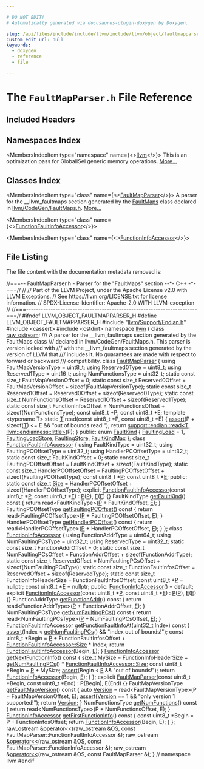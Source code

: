 ```yaml
---

# DO NOT EDIT!
# Automatically generated via docusaurus-plugin-doxygen by Doxygen.

slug: /api/files/include/include/llvm/include/llvm/object/faultmapparser-h
custom_edit_url: null
keywords:
  - doxygen
  - reference
  - file

---
```





# The `FaultMapParser.h` File Reference

<DoxygenPage pluginConfig={pluginConfig}>



## Included Headers

<IncludesList>
<IncludesListItem
  filePath="llvm/Support/Endian.h"
  permalink="/docs/api/files/include/include/llvm/include/llvm/support/endian-h"
  isLocal="true" />
<IncludesListItem
  filePath="cassert"
  permalink=""
  isLocal="false" />
<IncludesListItem
  filePath="cstdint"
  permalink=""
  isLocal="false" />
</IncludesList>

## Namespaces Index

<MembersIndex>

<MembersIndexItem
  type="namespace"
  name={<><a href="/docs/api/namespaces/llvm">llvm</a></>}>
This is an optimization pass for GlobalISel generic memory operations. <a href="/docs/api/namespaces/llvm/#details">More...</a>
</MembersIndexItem>

</MembersIndex>

## Classes Index

<MembersIndex>

<MembersIndexItem
  type="class"
  name={<><a href="/docs/api/classes/llvm/faultmapparser">FaultMapParser</a></>}>
A parser for the &#95;&#95;llvm&#95;faultmaps section generated by the <a href="/docs/api/classes/llvm/faultmaps">FaultMaps</a> class declared in <a href="/docs/api/files/include/include/llvm/include/llvm/codegen/faultmaps-h">llvm/CodeGen/FaultMaps.h</a>. <a href="/docs/api/classes/llvm/faultmapparser/#details">More...</a>
</MembersIndexItem>

<MembersIndexItem
  type="class"
  name={<><a href="/docs/api/classes/llvm/faultmapparser/functionfaultinfoaccessor">FunctionFaultInfoAccessor</a></>}>
</MembersIndexItem>

<MembersIndexItem
  type="class"
  name={<><a href="/docs/api/classes/llvm/faultmapparser/functioninfoaccessor">FunctionInfoAccessor</a></>}>
</MembersIndexItem>

</MembersIndex>


## File Listing

The file content with the documentation metadata removed is:

<ProgramListing>

<Link id="l00001" /><CodeLine lineNumber="1"><Highlight kind="comment">//===-- FaultMapParser.h - Parser for the  &quot;FaultMaps&quot; section --&#42;- C++ -&#42;-===//</Highlight><Highlight kind="normal"></Highlight></CodeLine>
<Link id="l00002" /><CodeLine lineNumber="2"><Highlight kind="normal"></Highlight><Highlight kind="comment">//</Highlight><Highlight kind="normal"></Highlight></CodeLine>
<Link id="l00003" /><CodeLine lineNumber="3"><Highlight kind="normal"></Highlight><Highlight kind="comment">// Part of the LLVM Project, under the Apache License v2.0 with LLVM Exceptions.</Highlight><Highlight kind="normal"></Highlight></CodeLine>
<Link id="l00004" /><CodeLine lineNumber="4"><Highlight kind="normal"></Highlight><Highlight kind="comment">// See https://llvm.org/LICENSE.txt for license information.</Highlight><Highlight kind="normal"></Highlight></CodeLine>
<Link id="l00005" /><CodeLine lineNumber="5"><Highlight kind="normal"></Highlight><Highlight kind="comment">// SPDX-License-Identifier: Apache-2.0 WITH LLVM-exception</Highlight><Highlight kind="normal"></Highlight></CodeLine>
<Link id="l00006" /><CodeLine lineNumber="6"><Highlight kind="normal"></Highlight><Highlight kind="comment">//</Highlight><Highlight kind="normal"></Highlight></CodeLine>
<Link id="l00007" /><CodeLine lineNumber="7"><Highlight kind="normal"></Highlight><Highlight kind="comment">//===----------------------------------------------------------------------===//</Highlight><Highlight kind="normal"></Highlight></CodeLine>
<Link id="l00008" /><CodeLine lineNumber="8"><Highlight kind="normal"></Highlight></CodeLine>
<Link id="l00009" /><CodeLine lineNumber="9"><Highlight kind="normal"></Highlight><Highlight kind="preprocessor">#ifndef LLVM&#95;OBJECT&#95;FAULTMAPPARSER&#95;H</Highlight><Highlight kind="normal"></Highlight></CodeLine>
<Link id="l00010" /><CodeLine lineNumber="10"><Highlight kind="normal"></Highlight><Highlight kind="preprocessor">#define LLVM&#95;OBJECT&#95;FAULTMAPPARSER&#95;H</Highlight><Highlight kind="normal"></Highlight></CodeLine>
<Link id="l00011" /><CodeLine lineNumber="11"><Highlight kind="normal"></Highlight></CodeLine>
<Link id="l00012" /><CodeLine lineNumber="12"><Highlight kind="normal"></Highlight><Highlight kind="preprocessor">#include &quot;<a href="/docs/api/files/include/include/llvm/include/llvm/support/endian-h">llvm/Support/Endian.h</a>&quot;</Highlight><Highlight kind="normal"></Highlight></CodeLine>
<Link id="l00013" /><CodeLine lineNumber="13"><Highlight kind="normal"></Highlight><Highlight kind="preprocessor">#include &lt;cassert&gt;</Highlight><Highlight kind="normal"></Highlight></CodeLine>
<Link id="l00014" /><CodeLine lineNumber="14"><Highlight kind="normal"></Highlight><Highlight kind="preprocessor">#include &lt;cstdint&gt;</Highlight><Highlight kind="normal"></Highlight></CodeLine>
<Link id="l00015" /><CodeLine lineNumber="15"><Highlight kind="normal"></Highlight></CodeLine>
<Link id="l00016" /><CodeLine lineNumber="16"><Highlight kind="normal"></Highlight><Highlight kind="keyword">namespace </Highlight><Highlight kind="normal"><a href="/docs/api/namespaces/llvm">llvm</a> &#123;</Highlight></CodeLine>
<Link id="l00017" /><CodeLine lineNumber="17"><Highlight kind="normal"></Highlight></CodeLine>
<Link id="l00018" /><CodeLine lineNumber="18"><Highlight kind="normal"></Highlight><Highlight kind="keyword">class </Highlight><Highlight kind="normal"><a href="/docs/api/classes/llvm/raw-ostream">raw&#95;ostream</a>;</Highlight></CodeLine>
<Link id="l00019" /><CodeLine lineNumber="19"><Highlight kind="normal"></Highlight><Highlight kind="comment"></Highlight></CodeLine>
<Link id="l00020" /><CodeLine lineNumber="20"><Highlight kind="comment">/// A parser for the &#95;&#95;llvm&#95;faultmaps section generated by the FaultMaps class</Highlight></CodeLine>
<Link id="l00021" /><CodeLine lineNumber="21"><Highlight kind="comment">/// declared in llvm/CodeGen/FaultMaps.h.  This parser is version locked with</Highlight></CodeLine>
<Link id="l00022" /><CodeLine lineNumber="22"><Highlight kind="comment">/// with the &#95;&#95;llvm&#95;faultmaps section generated by the version of LLVM that</Highlight></CodeLine>
<Link id="l00023" /><CodeLine lineNumber="23"><Highlight kind="comment">/// includes it.  No guarantees are made with respect to forward or backward</Highlight></CodeLine>
<Link id="l00024" /><CodeLine lineNumber="24"><Highlight kind="comment">/// compatibility.</Highlight><Highlight kind="normal"></Highlight></CodeLine>
<Link id="l00025" /><CodeLine lineNumber="25" lineLink="/docs/api/classes/llvm/faultmapparser"><Highlight kind="normal"></Highlight><Highlight kind="keyword">class </Highlight><Highlight kind="normal"><a href="/docs/api/classes/llvm/faultmapparser/#ab5d655ef964ca6dfc0849416a1d57ec1">FaultMapParser</a> &#123;</Highlight></CodeLine>
<Link id="l00026" /><CodeLine lineNumber="26"><Highlight kind="normal">  </Highlight><Highlight kind="keyword">using </Highlight><Highlight kind="normal">FaultMapVersionType = uint8&#95;t;</Highlight></CodeLine>
<Link id="l00027" /><CodeLine lineNumber="27"><Highlight kind="normal">  </Highlight><Highlight kind="keyword">using </Highlight><Highlight kind="normal">Reserved0Type = uint8&#95;t;</Highlight></CodeLine>
<Link id="l00028" /><CodeLine lineNumber="28"><Highlight kind="normal">  </Highlight><Highlight kind="keyword">using </Highlight><Highlight kind="normal">Reserved1Type = uint16&#95;t;</Highlight></CodeLine>
<Link id="l00029" /><CodeLine lineNumber="29"><Highlight kind="normal">  </Highlight><Highlight kind="keyword">using </Highlight><Highlight kind="normal">NumFunctionsType = uint32&#95;t;</Highlight></CodeLine>
<Link id="l00030" /><CodeLine lineNumber="30"><Highlight kind="normal"></Highlight></CodeLine>
<Link id="l00031" /><CodeLine lineNumber="31"><Highlight kind="normal">  </Highlight><Highlight kind="keyword">static</Highlight><Highlight kind="normal"> </Highlight><Highlight kind="keyword">const</Highlight><Highlight kind="normal"> </Highlight><Highlight kind="keywordtype">size&#95;t</Highlight><Highlight kind="normal"> FaultMapVersionOffset = 0;</Highlight></CodeLine>
<Link id="l00032" /><CodeLine lineNumber="32"><Highlight kind="normal">  </Highlight><Highlight kind="keyword">static</Highlight><Highlight kind="normal"> </Highlight><Highlight kind="keyword">const</Highlight><Highlight kind="normal"> </Highlight><Highlight kind="keywordtype">size&#95;t</Highlight><Highlight kind="normal"> Reserved0Offset =</Highlight></CodeLine>
<Link id="l00033" /><CodeLine lineNumber="33"><Highlight kind="normal">      FaultMapVersionOffset + </Highlight><Highlight kind="keyword">sizeof</Highlight><Highlight kind="normal">(FaultMapVersionType);</Highlight></CodeLine>
<Link id="l00034" /><CodeLine lineNumber="34"><Highlight kind="normal">  </Highlight><Highlight kind="keyword">static</Highlight><Highlight kind="normal"> </Highlight><Highlight kind="keyword">const</Highlight><Highlight kind="normal"> </Highlight><Highlight kind="keywordtype">size&#95;t</Highlight><Highlight kind="normal"> Reserved1Offset = Reserved0Offset + </Highlight><Highlight kind="keyword">sizeof</Highlight><Highlight kind="normal">(Reserved0Type);</Highlight></CodeLine>
<Link id="l00035" /><CodeLine lineNumber="35"><Highlight kind="normal">  </Highlight><Highlight kind="keyword">static</Highlight><Highlight kind="normal"> </Highlight><Highlight kind="keyword">const</Highlight><Highlight kind="normal"> </Highlight><Highlight kind="keywordtype">size&#95;t</Highlight><Highlight kind="normal"> NumFunctionsOffset =</Highlight></CodeLine>
<Link id="l00036" /><CodeLine lineNumber="36"><Highlight kind="normal">      Reserved1Offset + </Highlight><Highlight kind="keyword">sizeof</Highlight><Highlight kind="normal">(Reserved1Type);</Highlight></CodeLine>
<Link id="l00037" /><CodeLine lineNumber="37"><Highlight kind="normal">  </Highlight><Highlight kind="keyword">static</Highlight><Highlight kind="normal"> </Highlight><Highlight kind="keyword">const</Highlight><Highlight kind="normal"> </Highlight><Highlight kind="keywordtype">size&#95;t</Highlight><Highlight kind="normal"> FunctionInfosOffset =</Highlight></CodeLine>
<Link id="l00038" /><CodeLine lineNumber="38"><Highlight kind="normal">      NumFunctionsOffset + </Highlight><Highlight kind="keyword">sizeof</Highlight><Highlight kind="normal">(NumFunctionsType);</Highlight></CodeLine>
<Link id="l00039" /><CodeLine lineNumber="39"><Highlight kind="normal"></Highlight></CodeLine>
<Link id="l00040" /><CodeLine lineNumber="40"><Highlight kind="normal">  </Highlight><Highlight kind="keyword">const</Highlight><Highlight kind="normal"> uint8&#95;t &#42;P;</Highlight></CodeLine>
<Link id="l00041" /><CodeLine lineNumber="41"><Highlight kind="normal">  </Highlight><Highlight kind="keyword">const</Highlight><Highlight kind="normal"> uint8&#95;t &#42;E;</Highlight></CodeLine>
<Link id="l00042" /><CodeLine lineNumber="42"><Highlight kind="normal"></Highlight></CodeLine>
<Link id="l00043" /><CodeLine lineNumber="43"><Highlight kind="normal">  </Highlight><Highlight kind="keyword">template</Highlight><Highlight kind="normal"> &lt;</Highlight><Highlight kind="keyword">typename</Highlight><Highlight kind="normal"> T&gt; </Highlight><Highlight kind="keyword">static</Highlight><Highlight kind="normal"> <a href="/docs/api/files/lib/lib/target/lib/target/mips/mips16isellowering-cpp/#a0acb682b8260ab1c60b918599864e2e5">T</a> read(</Highlight><Highlight kind="keyword">const</Highlight><Highlight kind="normal"> uint8&#95;t &#42;P, </Highlight><Highlight kind="keyword">const</Highlight><Highlight kind="normal"> uint8&#95;t &#42;E) &#123;</Highlight></CodeLine>
<Link id="l00044" /><CodeLine lineNumber="44"><Highlight kind="normal">    <a href="/docs/api/files/lib/lib/target/lib/target/amdgpu/silowercontrolflow-cpp/#a4868c5d81c5ccc98c47aeab6244346a0">assert</a>(P + </Highlight><Highlight kind="keyword">sizeof</Highlight><Highlight kind="normal">(<a href="/docs/api/files/lib/lib/target/lib/target/mips/mips16isellowering-cpp/#a0acb682b8260ab1c60b918599864e2e5">T</a>) &lt;= E &amp;&amp; </Highlight><Highlight kind="stringliteral">&quot;out of bounds read!&quot;</Highlight><Highlight kind="normal">);</Highlight></CodeLine>
<Link id="l00045" /><CodeLine lineNumber="45"><Highlight kind="normal">    </Highlight><Highlight kind="keywordflow">return</Highlight><Highlight kind="normal"> <a href="/docs/api/namespaces/llvm/support/endian/#acfdf941f45bc58470ed8423b98862486">support::endian::read&lt;T, llvm::endianness::little&gt;</a>(P);</Highlight></CodeLine>
<Link id="l00046" /><CodeLine lineNumber="46"><Highlight kind="normal">  &#125;</Highlight></CodeLine>
<Link id="l00047" /><CodeLine lineNumber="47"><Highlight kind="normal"></Highlight></CodeLine>
<Link id="l00048" /><CodeLine lineNumber="48"><Highlight kind="normal"></Highlight><Highlight kind="keyword">public</Highlight><Highlight kind="normal">:</Highlight></CodeLine>
<Link id="l00049" /><CodeLine lineNumber="49" lineLink="/docs/api/classes/llvm/faultmapparser/#acbfc8d6f0684a075d0c1f95b97008269"><Highlight kind="normal">  </Highlight><Highlight kind="keyword">enum</Highlight><Highlight kind="normal"> <a href="/docs/api/classes/llvm/faultmapparser/#acbfc8d6f0684a075d0c1f95b97008269">FaultKind</a> &#123;</Highlight></CodeLine>
<Link id="l00050" /><CodeLine lineNumber="50" lineLink="/docs/api/classes/llvm/faultmapparser/#acbfc8d6f0684a075d0c1f95b97008269a022ef937e9ef71b2bb427468780dcdfb"><Highlight kind="normal">    <a href="/docs/api/classes/llvm/faultmapparser/#acbfc8d6f0684a075d0c1f95b97008269a022ef937e9ef71b2bb427468780dcdfb">FaultingLoad</a> = 1,</Highlight></CodeLine>
<Link id="l00051" /><CodeLine lineNumber="51" lineLink="/docs/api/classes/llvm/faultmapparser/#acbfc8d6f0684a075d0c1f95b97008269a3b189cca6009389569cb491cf6c894de"><Highlight kind="normal">    <a href="/docs/api/classes/llvm/faultmapparser/#acbfc8d6f0684a075d0c1f95b97008269a3b189cca6009389569cb491cf6c894de">FaultingLoadStore</a>,</Highlight></CodeLine>
<Link id="l00052" /><CodeLine lineNumber="52" lineLink="/docs/api/classes/llvm/faultmapparser/#acbfc8d6f0684a075d0c1f95b97008269aa07a8e57541f111e0655fb72e35e67f4"><Highlight kind="normal">    <a href="/docs/api/classes/llvm/faultmapparser/#acbfc8d6f0684a075d0c1f95b97008269aa07a8e57541f111e0655fb72e35e67f4">FaultingStore</a>,</Highlight></CodeLine>
<Link id="l00053" /><CodeLine lineNumber="53" lineLink="/docs/api/classes/llvm/faultmapparser/#acbfc8d6f0684a075d0c1f95b97008269a082b78e6e0287e2d0150d5c73fae5e02"><Highlight kind="normal">    <a href="/docs/api/classes/llvm/faultmapparser/#acbfc8d6f0684a075d0c1f95b97008269a082b78e6e0287e2d0150d5c73fae5e02">FaultKindMax</a></Highlight></CodeLine>
<Link id="l00054" /><CodeLine lineNumber="54"><Highlight kind="normal">  &#125;;</Highlight></CodeLine>
<Link id="l00055" /><CodeLine lineNumber="55"><Highlight kind="normal"></Highlight></CodeLine>
<Link id="l00056" /><CodeLine lineNumber="56" lineLink="/docs/api/classes/llvm/faultmapparser/functionfaultinfoaccessor"><Highlight kind="normal">  </Highlight><Highlight kind="keyword">class </Highlight><Highlight kind="normal"><a href="/docs/api/classes/llvm/faultmapparser/functionfaultinfoaccessor/#a41da0e3dd53c2ad21e0d7d7de42633a0">FunctionFaultInfoAccessor</a> &#123;</Highlight></CodeLine>
<Link id="l00057" /><CodeLine lineNumber="57"><Highlight kind="normal">    </Highlight><Highlight kind="keyword">using </Highlight><Highlight kind="normal">FaultKindType = uint32&#95;t;</Highlight></CodeLine>
<Link id="l00058" /><CodeLine lineNumber="58"><Highlight kind="normal">    </Highlight><Highlight kind="keyword">using </Highlight><Highlight kind="normal">FaultingPCOffsetType = uint32&#95;t;</Highlight></CodeLine>
<Link id="l00059" /><CodeLine lineNumber="59"><Highlight kind="normal">    </Highlight><Highlight kind="keyword">using </Highlight><Highlight kind="normal">HandlerPCOffsetType = uint32&#95;t;</Highlight></CodeLine>
<Link id="l00060" /><CodeLine lineNumber="60"><Highlight kind="normal"></Highlight></CodeLine>
<Link id="l00061" /><CodeLine lineNumber="61"><Highlight kind="normal">    </Highlight><Highlight kind="keyword">static</Highlight><Highlight kind="normal"> </Highlight><Highlight kind="keyword">const</Highlight><Highlight kind="normal"> </Highlight><Highlight kind="keywordtype">size&#95;t</Highlight><Highlight kind="normal"> FaultKindOffset = 0;</Highlight></CodeLine>
<Link id="l00062" /><CodeLine lineNumber="62"><Highlight kind="normal">    </Highlight><Highlight kind="keyword">static</Highlight><Highlight kind="normal"> </Highlight><Highlight kind="keyword">const</Highlight><Highlight kind="normal"> </Highlight><Highlight kind="keywordtype">size&#95;t</Highlight><Highlight kind="normal"> FaultingPCOffsetOffset =</Highlight></CodeLine>
<Link id="l00063" /><CodeLine lineNumber="63"><Highlight kind="normal">        FaultKindOffset + </Highlight><Highlight kind="keyword">sizeof</Highlight><Highlight kind="normal">(FaultKindType);</Highlight></CodeLine>
<Link id="l00064" /><CodeLine lineNumber="64"><Highlight kind="normal">    </Highlight><Highlight kind="keyword">static</Highlight><Highlight kind="normal"> </Highlight><Highlight kind="keyword">const</Highlight><Highlight kind="normal"> </Highlight><Highlight kind="keywordtype">size&#95;t</Highlight><Highlight kind="normal"> HandlerPCOffsetOffset =</Highlight></CodeLine>
<Link id="l00065" /><CodeLine lineNumber="65"><Highlight kind="normal">        FaultingPCOffsetOffset + </Highlight><Highlight kind="keyword">sizeof</Highlight><Highlight kind="normal">(FaultingPCOffsetType);</Highlight></CodeLine>
<Link id="l00066" /><CodeLine lineNumber="66"><Highlight kind="normal"></Highlight></CodeLine>
<Link id="l00067" /><CodeLine lineNumber="67"><Highlight kind="normal">    </Highlight><Highlight kind="keyword">const</Highlight><Highlight kind="normal"> uint8&#95;t &#42;<a href="/docs/api/files/lib/lib/option/option-cpp/#a04665169063c8ca1f2ea96c27fc7c2b2">P</a>;</Highlight></CodeLine>
<Link id="l00068" /><CodeLine lineNumber="68"><Highlight kind="normal">    </Highlight><Highlight kind="keyword">const</Highlight><Highlight kind="normal"> uint8&#95;t &#42;<a href="/docs/api/files/lib/lib/ir/builtingcs-cpp/#abb2b3a60ccc38a28239e19a1646e0c8a">E</a>;</Highlight></CodeLine>
<Link id="l00069" /><CodeLine lineNumber="69"><Highlight kind="normal"></Highlight></CodeLine>
<Link id="l00070" /><CodeLine lineNumber="70"><Highlight kind="normal">  </Highlight><Highlight kind="keyword">public</Highlight><Highlight kind="normal">:</Highlight></CodeLine>
<Link id="l00071" /><CodeLine lineNumber="71" lineLink="/docs/api/classes/llvm/faultmapparser/functionfaultinfoaccessor/#a3455c5495bc8c03bd14510de59f3ad8e"><Highlight kind="normal">    </Highlight><Highlight kind="keyword">static</Highlight><Highlight kind="normal"> </Highlight><Highlight kind="keyword">const</Highlight><Highlight kind="normal"> </Highlight><Highlight kind="keywordtype">size&#95;t</Highlight><Highlight kind="normal"> <a href="/docs/api/classes/llvm/faultmapparser/functionfaultinfoaccessor/#a3455c5495bc8c03bd14510de59f3ad8e">Size</a> =</Highlight></CodeLine>
<Link id="l00072" /><CodeLine lineNumber="72"><Highlight kind="normal">        HandlerPCOffsetOffset + </Highlight><Highlight kind="keyword">sizeof</Highlight><Highlight kind="normal">(HandlerPCOffsetType);</Highlight></CodeLine>
<Link id="l00073" /><CodeLine lineNumber="73"><Highlight kind="normal"></Highlight></CodeLine>
<Link id="l00074" /><CodeLine lineNumber="74" lineLink="/docs/api/classes/llvm/faultmapparser/functionfaultinfoaccessor/#a41da0e3dd53c2ad21e0d7d7de42633a0"><Highlight kind="normal">    </Highlight><Highlight kind="keyword">explicit</Highlight><Highlight kind="normal"> <a href="/docs/api/classes/llvm/faultmapparser/functionfaultinfoaccessor/#a41da0e3dd53c2ad21e0d7d7de42633a0">FunctionFaultInfoAccessor</a>(</Highlight><Highlight kind="keyword">const</Highlight><Highlight kind="normal"> uint8&#95;t &#42;<a href="/docs/api/files/lib/lib/option/option-cpp/#a04665169063c8ca1f2ea96c27fc7c2b2">P</a>, </Highlight><Highlight kind="keyword">const</Highlight><Highlight kind="normal"> uint8&#95;t &#42;<a href="/docs/api/files/lib/lib/ir/builtingcs-cpp/#abb2b3a60ccc38a28239e19a1646e0c8a">E</a>)</Highlight></CodeLine>
<Link id="l00075" /><CodeLine lineNumber="75"><Highlight kind="normal">        : <a href="/docs/api/files/lib/lib/option/option-cpp/#a04665169063c8ca1f2ea96c27fc7c2b2">P</a>(<a href="/docs/api/files/lib/lib/option/option-cpp/#a04665169063c8ca1f2ea96c27fc7c2b2">P</a>), <a href="/docs/api/files/lib/lib/ir/builtingcs-cpp/#abb2b3a60ccc38a28239e19a1646e0c8a">E</a>(<a href="/docs/api/files/lib/lib/ir/builtingcs-cpp/#abb2b3a60ccc38a28239e19a1646e0c8a">E</a>) &#123;&#125;</Highlight></CodeLine>
<Link id="l00076" /><CodeLine lineNumber="76"><Highlight kind="normal"></Highlight></CodeLine>
<Link id="l00077" /><CodeLine lineNumber="77" lineLink="/docs/api/classes/llvm/faultmapparser/functionfaultinfoaccessor/#abcc9885bedb3256fb91cf568254f9044"><Highlight kind="normal">    FaultKindType <a href="/docs/api/classes/llvm/faultmapparser/functionfaultinfoaccessor/#abcc9885bedb3256fb91cf568254f9044">getFaultKind</a>()</Highlight><Highlight kind="keyword"> const </Highlight><Highlight kind="normal">&#123;</Highlight></CodeLine>
<Link id="l00078" /><CodeLine lineNumber="78"><Highlight kind="normal">      </Highlight><Highlight kind="keywordflow">return</Highlight><Highlight kind="normal"> read&lt;FaultKindType&gt;(<a href="/docs/api/files/lib/lib/option/option-cpp/#a04665169063c8ca1f2ea96c27fc7c2b2">P</a> + FaultKindOffset, <a href="/docs/api/files/lib/lib/ir/builtingcs-cpp/#abb2b3a60ccc38a28239e19a1646e0c8a">E</a>);</Highlight></CodeLine>
<Link id="l00079" /><CodeLine lineNumber="79"><Highlight kind="normal">    &#125;</Highlight></CodeLine>
<Link id="l00080" /><CodeLine lineNumber="80"><Highlight kind="normal"></Highlight></CodeLine>
<Link id="l00081" /><CodeLine lineNumber="81" lineLink="/docs/api/classes/llvm/faultmapparser/functionfaultinfoaccessor/#adf3911d5e088bef2e4611ed21a281145"><Highlight kind="normal">    FaultingPCOffsetType <a href="/docs/api/classes/llvm/faultmapparser/functionfaultinfoaccessor/#adf3911d5e088bef2e4611ed21a281145">getFaultingPCOffset</a>()</Highlight><Highlight kind="keyword"> const </Highlight><Highlight kind="normal">&#123;</Highlight></CodeLine>
<Link id="l00082" /><CodeLine lineNumber="82"><Highlight kind="normal">      </Highlight><Highlight kind="keywordflow">return</Highlight><Highlight kind="normal"> read&lt;FaultingPCOffsetType&gt;(<a href="/docs/api/files/lib/lib/option/option-cpp/#a04665169063c8ca1f2ea96c27fc7c2b2">P</a> + FaultingPCOffsetOffset, <a href="/docs/api/files/lib/lib/ir/builtingcs-cpp/#abb2b3a60ccc38a28239e19a1646e0c8a">E</a>);</Highlight></CodeLine>
<Link id="l00083" /><CodeLine lineNumber="83"><Highlight kind="normal">    &#125;</Highlight></CodeLine>
<Link id="l00084" /><CodeLine lineNumber="84"><Highlight kind="normal"></Highlight></CodeLine>
<Link id="l00085" /><CodeLine lineNumber="85" lineLink="/docs/api/classes/llvm/faultmapparser/functionfaultinfoaccessor/#ade1bf71720bc33cae065fec34ec87fa2"><Highlight kind="normal">    HandlerPCOffsetType <a href="/docs/api/classes/llvm/faultmapparser/functionfaultinfoaccessor/#ade1bf71720bc33cae065fec34ec87fa2">getHandlerPCOffset</a>()</Highlight><Highlight kind="keyword"> const </Highlight><Highlight kind="normal">&#123;</Highlight></CodeLine>
<Link id="l00086" /><CodeLine lineNumber="86"><Highlight kind="normal">      </Highlight><Highlight kind="keywordflow">return</Highlight><Highlight kind="normal"> read&lt;HandlerPCOffsetType&gt;(<a href="/docs/api/files/lib/lib/option/option-cpp/#a04665169063c8ca1f2ea96c27fc7c2b2">P</a> + HandlerPCOffsetOffset, <a href="/docs/api/files/lib/lib/ir/builtingcs-cpp/#abb2b3a60ccc38a28239e19a1646e0c8a">E</a>);</Highlight></CodeLine>
<Link id="l00087" /><CodeLine lineNumber="87"><Highlight kind="normal">    &#125;</Highlight></CodeLine>
<Link id="l00088" /><CodeLine lineNumber="88"><Highlight kind="normal">  &#125;;</Highlight></CodeLine>
<Link id="l00089" /><CodeLine lineNumber="89"><Highlight kind="normal"></Highlight></CodeLine>
<Link id="l00090" /><CodeLine lineNumber="90" lineLink="/docs/api/classes/llvm/faultmapparser/functioninfoaccessor"><Highlight kind="normal">  </Highlight><Highlight kind="keyword">class </Highlight><Highlight kind="normal"><a href="/docs/api/classes/llvm/faultmapparser/functioninfoaccessor/#ad1696d2c72b6adef74983cac7cc1deb6">FunctionInfoAccessor</a> &#123;</Highlight></CodeLine>
<Link id="l00091" /><CodeLine lineNumber="91"><Highlight kind="normal">    </Highlight><Highlight kind="keyword">using </Highlight><Highlight kind="normal">FunctionAddrType = uint64&#95;t;</Highlight></CodeLine>
<Link id="l00092" /><CodeLine lineNumber="92"><Highlight kind="normal">    </Highlight><Highlight kind="keyword">using </Highlight><Highlight kind="normal">NumFaultingPCsType = uint32&#95;t;</Highlight></CodeLine>
<Link id="l00093" /><CodeLine lineNumber="93"><Highlight kind="normal">    </Highlight><Highlight kind="keyword">using </Highlight><Highlight kind="normal">ReservedType = uint32&#95;t;</Highlight></CodeLine>
<Link id="l00094" /><CodeLine lineNumber="94"><Highlight kind="normal"></Highlight></CodeLine>
<Link id="l00095" /><CodeLine lineNumber="95"><Highlight kind="normal">    </Highlight><Highlight kind="keyword">static</Highlight><Highlight kind="normal"> </Highlight><Highlight kind="keyword">const</Highlight><Highlight kind="normal"> </Highlight><Highlight kind="keywordtype">size&#95;t</Highlight><Highlight kind="normal"> FunctionAddrOffset = 0;</Highlight></CodeLine>
<Link id="l00096" /><CodeLine lineNumber="96"><Highlight kind="normal">    </Highlight><Highlight kind="keyword">static</Highlight><Highlight kind="normal"> </Highlight><Highlight kind="keyword">const</Highlight><Highlight kind="normal"> </Highlight><Highlight kind="keywordtype">size&#95;t</Highlight><Highlight kind="normal"> NumFaultingPCsOffset =</Highlight></CodeLine>
<Link id="l00097" /><CodeLine lineNumber="97"><Highlight kind="normal">        FunctionAddrOffset + </Highlight><Highlight kind="keyword">sizeof</Highlight><Highlight kind="normal">(FunctionAddrType);</Highlight></CodeLine>
<Link id="l00098" /><CodeLine lineNumber="98"><Highlight kind="normal">    </Highlight><Highlight kind="keyword">static</Highlight><Highlight kind="normal"> </Highlight><Highlight kind="keyword">const</Highlight><Highlight kind="normal"> </Highlight><Highlight kind="keywordtype">size&#95;t</Highlight><Highlight kind="normal"> ReservedOffset =</Highlight></CodeLine>
<Link id="l00099" /><CodeLine lineNumber="99"><Highlight kind="normal">        NumFaultingPCsOffset + </Highlight><Highlight kind="keyword">sizeof</Highlight><Highlight kind="normal">(NumFaultingPCsType);</Highlight></CodeLine>
<Link id="l00100" /><CodeLine lineNumber="100"><Highlight kind="normal">    </Highlight><Highlight kind="keyword">static</Highlight><Highlight kind="normal"> </Highlight><Highlight kind="keyword">const</Highlight><Highlight kind="normal"> </Highlight><Highlight kind="keywordtype">size&#95;t</Highlight><Highlight kind="normal"> FunctionFaultInfosOffset =</Highlight></CodeLine>
<Link id="l00101" /><CodeLine lineNumber="101"><Highlight kind="normal">        ReservedOffset + </Highlight><Highlight kind="keyword">sizeof</Highlight><Highlight kind="normal">(ReservedType);</Highlight></CodeLine>
<Link id="l00102" /><CodeLine lineNumber="102"><Highlight kind="normal">    </Highlight><Highlight kind="keyword">static</Highlight><Highlight kind="normal"> </Highlight><Highlight kind="keyword">const</Highlight><Highlight kind="normal"> </Highlight><Highlight kind="keywordtype">size&#95;t</Highlight><Highlight kind="normal"> FunctionInfoHeaderSize = FunctionFaultInfosOffset;</Highlight></CodeLine>
<Link id="l00103" /><CodeLine lineNumber="103"><Highlight kind="normal"></Highlight></CodeLine>
<Link id="l00104" /><CodeLine lineNumber="104"><Highlight kind="normal">    </Highlight><Highlight kind="keyword">const</Highlight><Highlight kind="normal"> uint8&#95;t &#42;<a href="/docs/api/files/lib/lib/option/option-cpp/#a04665169063c8ca1f2ea96c27fc7c2b2">P</a> = </Highlight><Highlight kind="keyword">nullptr</Highlight><Highlight kind="normal">;</Highlight></CodeLine>
<Link id="l00105" /><CodeLine lineNumber="105"><Highlight kind="normal">    </Highlight><Highlight kind="keyword">const</Highlight><Highlight kind="normal"> uint8&#95;t &#42;<a href="/docs/api/files/lib/lib/ir/builtingcs-cpp/#abb2b3a60ccc38a28239e19a1646e0c8a">E</a> = </Highlight><Highlight kind="keyword">nullptr</Highlight><Highlight kind="normal">;</Highlight></CodeLine>
<Link id="l00106" /><CodeLine lineNumber="106"><Highlight kind="normal"></Highlight></CodeLine>
<Link id="l00107" /><CodeLine lineNumber="107"><Highlight kind="normal">  </Highlight><Highlight kind="keyword">public</Highlight><Highlight kind="normal">:</Highlight></CodeLine>
<Link id="l00108" /><CodeLine lineNumber="108" lineLink="/docs/api/classes/llvm/faultmapparser/functioninfoaccessor/#ad1696d2c72b6adef74983cac7cc1deb6"><Highlight kind="normal">    <a href="/docs/api/classes/llvm/faultmapparser/functioninfoaccessor/#ad1696d2c72b6adef74983cac7cc1deb6">FunctionInfoAccessor</a>() = </Highlight><Highlight kind="keywordflow">default</Highlight><Highlight kind="normal">;</Highlight></CodeLine>
<Link id="l00109" /><CodeLine lineNumber="109"><Highlight kind="normal"></Highlight></CodeLine>
<Link id="l00110" /><CodeLine lineNumber="110" lineLink="/docs/api/classes/llvm/faultmapparser/functioninfoaccessor/#a6705597bc82aa570a7f3e67460c2680c"><Highlight kind="normal">    </Highlight><Highlight kind="keyword">explicit</Highlight><Highlight kind="normal"> <a href="/docs/api/classes/llvm/faultmapparser/functioninfoaccessor/#a6705597bc82aa570a7f3e67460c2680c">FunctionInfoAccessor</a>(</Highlight><Highlight kind="keyword">const</Highlight><Highlight kind="normal"> uint8&#95;t &#42;<a href="/docs/api/files/lib/lib/option/option-cpp/#a04665169063c8ca1f2ea96c27fc7c2b2">P</a>, </Highlight><Highlight kind="keyword">const</Highlight><Highlight kind="normal"> uint8&#95;t &#42;<a href="/docs/api/files/lib/lib/ir/builtingcs-cpp/#abb2b3a60ccc38a28239e19a1646e0c8a">E</a>)</Highlight></CodeLine>
<Link id="l00111" /><CodeLine lineNumber="111"><Highlight kind="normal">        : <a href="/docs/api/files/lib/lib/option/option-cpp/#a04665169063c8ca1f2ea96c27fc7c2b2">P</a>(<a href="/docs/api/files/lib/lib/option/option-cpp/#a04665169063c8ca1f2ea96c27fc7c2b2">P</a>), <a href="/docs/api/files/lib/lib/ir/builtingcs-cpp/#abb2b3a60ccc38a28239e19a1646e0c8a">E</a>(<a href="/docs/api/files/lib/lib/ir/builtingcs-cpp/#abb2b3a60ccc38a28239e19a1646e0c8a">E</a>) &#123;&#125;</Highlight></CodeLine>
<Link id="l00112" /><CodeLine lineNumber="112"><Highlight kind="normal"></Highlight></CodeLine>
<Link id="l00113" /><CodeLine lineNumber="113" lineLink="/docs/api/classes/llvm/faultmapparser/functioninfoaccessor/#a769cf24c05b500066b767aae05233c8b"><Highlight kind="normal">    FunctionAddrType <a href="/docs/api/classes/llvm/faultmapparser/functioninfoaccessor/#a769cf24c05b500066b767aae05233c8b">getFunctionAddr</a>()</Highlight><Highlight kind="keyword"> const </Highlight><Highlight kind="normal">&#123;</Highlight></CodeLine>
<Link id="l00114" /><CodeLine lineNumber="114"><Highlight kind="normal">      </Highlight><Highlight kind="keywordflow">return</Highlight><Highlight kind="normal"> read&lt;FunctionAddrType&gt;(<a href="/docs/api/files/lib/lib/option/option-cpp/#a04665169063c8ca1f2ea96c27fc7c2b2">P</a> + FunctionAddrOffset, <a href="/docs/api/files/lib/lib/ir/builtingcs-cpp/#abb2b3a60ccc38a28239e19a1646e0c8a">E</a>);</Highlight></CodeLine>
<Link id="l00115" /><CodeLine lineNumber="115"><Highlight kind="normal">    &#125;</Highlight></CodeLine>
<Link id="l00116" /><CodeLine lineNumber="116"><Highlight kind="normal"></Highlight></CodeLine>
<Link id="l00117" /><CodeLine lineNumber="117" lineLink="/docs/api/classes/llvm/faultmapparser/functioninfoaccessor/#a8f767aae2f0e61104519d50e7caaf872"><Highlight kind="normal">    NumFaultingPCsType <a href="/docs/api/classes/llvm/faultmapparser/functioninfoaccessor/#a8f767aae2f0e61104519d50e7caaf872">getNumFaultingPCs</a>()</Highlight><Highlight kind="keyword"> const </Highlight><Highlight kind="normal">&#123;</Highlight></CodeLine>
<Link id="l00118" /><CodeLine lineNumber="118"><Highlight kind="normal">      </Highlight><Highlight kind="keywordflow">return</Highlight><Highlight kind="normal"> read&lt;NumFaultingPCsType&gt;(<a href="/docs/api/files/lib/lib/option/option-cpp/#a04665169063c8ca1f2ea96c27fc7c2b2">P</a> + NumFaultingPCsOffset, <a href="/docs/api/files/lib/lib/ir/builtingcs-cpp/#abb2b3a60ccc38a28239e19a1646e0c8a">E</a>);</Highlight></CodeLine>
<Link id="l00119" /><CodeLine lineNumber="119"><Highlight kind="normal">    &#125;</Highlight></CodeLine>
<Link id="l00120" /><CodeLine lineNumber="120"><Highlight kind="normal"></Highlight></CodeLine>
<Link id="l00121" /><CodeLine lineNumber="121" lineLink="/docs/api/classes/llvm/faultmapparser/functioninfoaccessor/#a96d496f36c54d4310612972f194a29b0"><Highlight kind="normal">    <a href="/docs/api/classes/llvm/faultmapparser/functionfaultinfoaccessor">FunctionFaultInfoAccessor</a> <a href="/docs/api/classes/llvm/faultmapparser/functioninfoaccessor/#a96d496f36c54d4310612972f194a29b0">getFunctionFaultInfoAt</a>(uint32&#95;t Index)</Highlight><Highlight kind="keyword"> const </Highlight><Highlight kind="normal">&#123;</Highlight></CodeLine>
<Link id="l00122" /><CodeLine lineNumber="122"><Highlight kind="normal">      <a href="/docs/api/files/lib/lib/target/lib/target/amdgpu/silowercontrolflow-cpp/#a4868c5d81c5ccc98c47aeab6244346a0">assert</a>(Index &lt; <a href="/docs/api/classes/llvm/faultmapparser/functioninfoaccessor/#a8f767aae2f0e61104519d50e7caaf872">getNumFaultingPCs</a>() &amp;&amp; </Highlight><Highlight kind="stringliteral">&quot;index out of bounds!&quot;</Highlight><Highlight kind="normal">);</Highlight></CodeLine>
<Link id="l00123" /><CodeLine lineNumber="123"><Highlight kind="normal">      </Highlight><Highlight kind="keyword">const</Highlight><Highlight kind="normal"> uint8&#95;t &#42;Begin = <a href="/docs/api/files/lib/lib/option/option-cpp/#a04665169063c8ca1f2ea96c27fc7c2b2">P</a> + FunctionFaultInfosOffset +</Highlight></CodeLine>
<Link id="l00124" /><CodeLine lineNumber="124"><Highlight kind="normal">                             <a href="/docs/api/classes/llvm/faultmapparser/functionfaultinfoaccessor/#a3455c5495bc8c03bd14510de59f3ad8e">FunctionFaultInfoAccessor::Size</a> &#42; Index;</Highlight></CodeLine>
<Link id="l00125" /><CodeLine lineNumber="125"><Highlight kind="normal">      </Highlight><Highlight kind="keywordflow">return</Highlight><Highlight kind="normal"> <a href="/docs/api/classes/llvm/faultmapparser/functionfaultinfoaccessor">FunctionFaultInfoAccessor</a>(Begin, <a href="/docs/api/files/lib/lib/ir/builtingcs-cpp/#abb2b3a60ccc38a28239e19a1646e0c8a">E</a>);</Highlight></CodeLine>
<Link id="l00126" /><CodeLine lineNumber="126"><Highlight kind="normal">    &#125;</Highlight></CodeLine>
<Link id="l00127" /><CodeLine lineNumber="127"><Highlight kind="normal"></Highlight></CodeLine>
<Link id="l00128" /><CodeLine lineNumber="128" lineLink="/docs/api/classes/llvm/faultmapparser/functioninfoaccessor/#a6c0029547e488308ea1b8afda5400205"><Highlight kind="normal">    <a href="/docs/api/classes/llvm/faultmapparser/functioninfoaccessor/#ad1696d2c72b6adef74983cac7cc1deb6">FunctionInfoAccessor</a> <a href="/docs/api/classes/llvm/faultmapparser/functioninfoaccessor/#a6c0029547e488308ea1b8afda5400205">getNextFunctionInfo</a>()</Highlight><Highlight kind="keyword"> const </Highlight><Highlight kind="normal">&#123;</Highlight></CodeLine>
<Link id="l00129" /><CodeLine lineNumber="129"><Highlight kind="normal">      </Highlight><Highlight kind="keywordtype">size&#95;t</Highlight><Highlight kind="normal"> MySize = FunctionInfoHeaderSize +</Highlight></CodeLine>
<Link id="l00130" /><CodeLine lineNumber="130"><Highlight kind="normal">                      <a href="/docs/api/classes/llvm/faultmapparser/functioninfoaccessor/#a8f767aae2f0e61104519d50e7caaf872">getNumFaultingPCs</a>() &#42; <a href="/docs/api/classes/llvm/faultmapparser/functionfaultinfoaccessor/#a3455c5495bc8c03bd14510de59f3ad8e">FunctionFaultInfoAccessor::Size</a>;</Highlight></CodeLine>
<Link id="l00131" /><CodeLine lineNumber="131"><Highlight kind="normal"></Highlight></CodeLine>
<Link id="l00132" /><CodeLine lineNumber="132"><Highlight kind="normal">      </Highlight><Highlight kind="keyword">const</Highlight><Highlight kind="normal"> uint8&#95;t &#42;Begin = <a href="/docs/api/files/lib/lib/option/option-cpp/#a04665169063c8ca1f2ea96c27fc7c2b2">P</a> + MySize;</Highlight></CodeLine>
<Link id="l00133" /><CodeLine lineNumber="133"><Highlight kind="normal">      <a href="/docs/api/files/lib/lib/target/lib/target/amdgpu/silowercontrolflow-cpp/#a4868c5d81c5ccc98c47aeab6244346a0">assert</a>(Begin &lt; <a href="/docs/api/files/lib/lib/ir/builtingcs-cpp/#abb2b3a60ccc38a28239e19a1646e0c8a">E</a> &amp;&amp; </Highlight><Highlight kind="stringliteral">&quot;out of bounds!&quot;</Highlight><Highlight kind="normal">);</Highlight></CodeLine>
<Link id="l00134" /><CodeLine lineNumber="134"><Highlight kind="normal">      </Highlight><Highlight kind="keywordflow">return</Highlight><Highlight kind="normal"> <a href="/docs/api/classes/llvm/faultmapparser/functioninfoaccessor/#ad1696d2c72b6adef74983cac7cc1deb6">FunctionInfoAccessor</a>(Begin, <a href="/docs/api/files/lib/lib/ir/builtingcs-cpp/#abb2b3a60ccc38a28239e19a1646e0c8a">E</a>);</Highlight></CodeLine>
<Link id="l00135" /><CodeLine lineNumber="135"><Highlight kind="normal">    &#125;</Highlight></CodeLine>
<Link id="l00136" /><CodeLine lineNumber="136"><Highlight kind="normal">  &#125;;</Highlight></CodeLine>
<Link id="l00137" /><CodeLine lineNumber="137"><Highlight kind="normal"></Highlight></CodeLine>
<Link id="l00138" /><CodeLine lineNumber="138" lineLink="/docs/api/classes/llvm/faultmapparser/#ab5d655ef964ca6dfc0849416a1d57ec1"><Highlight kind="normal">  </Highlight><Highlight kind="keyword">explicit</Highlight><Highlight kind="normal"> <a href="/docs/api/classes/llvm/faultmapparser/#ab5d655ef964ca6dfc0849416a1d57ec1">FaultMapParser</a>(</Highlight><Highlight kind="keyword">const</Highlight><Highlight kind="normal"> uint8&#95;t &#42;Begin, </Highlight><Highlight kind="keyword">const</Highlight><Highlight kind="normal"> uint8&#95;t &#42;End)</Highlight></CodeLine>
<Link id="l00139" /><CodeLine lineNumber="139"><Highlight kind="normal">      : P(Begin), E(End) &#123;&#125;</Highlight></CodeLine>
<Link id="l00140" /><CodeLine lineNumber="140"><Highlight kind="normal"></Highlight></CodeLine>
<Link id="l00141" /><CodeLine lineNumber="141" lineLink="/docs/api/classes/llvm/faultmapparser/#af0bbd31dbfa9fa2c5aa370dfe227d6f1"><Highlight kind="normal">  FaultMapVersionType <a href="/docs/api/classes/llvm/faultmapparser/#af0bbd31dbfa9fa2c5aa370dfe227d6f1">getFaultMapVersion</a>()</Highlight><Highlight kind="keyword"> const </Highlight><Highlight kind="normal">&#123;</Highlight></CodeLine>
<Link id="l00142" /><CodeLine lineNumber="142"><Highlight kind="normal">    </Highlight><Highlight kind="keyword">auto</Highlight><Highlight kind="normal"> <a href="/docs/api/namespaces/llvm/#a689a023f54d38d41f6d952cac41ee538">Version</a> = read&lt;FaultMapVersionType&gt;(P + FaultMapVersionOffset, E);</Highlight></CodeLine>
<Link id="l00143" /><CodeLine lineNumber="143"><Highlight kind="normal">    <a href="/docs/api/files/lib/lib/target/lib/target/amdgpu/silowercontrolflow-cpp/#a4868c5d81c5ccc98c47aeab6244346a0">assert</a>(<a href="/docs/api/namespaces/llvm/#a689a023f54d38d41f6d952cac41ee538">Version</a> == 1 &amp;&amp; </Highlight><Highlight kind="stringliteral">&quot;only version 1 supported!&quot;</Highlight><Highlight kind="normal">);</Highlight></CodeLine>
<Link id="l00144" /><CodeLine lineNumber="144"><Highlight kind="normal">    </Highlight><Highlight kind="keywordflow">return</Highlight><Highlight kind="normal"> <a href="/docs/api/namespaces/llvm/#a689a023f54d38d41f6d952cac41ee538">Version</a>;</Highlight></CodeLine>
<Link id="l00145" /><CodeLine lineNumber="145"><Highlight kind="normal">  &#125;</Highlight></CodeLine>
<Link id="l00146" /><CodeLine lineNumber="146"><Highlight kind="normal"></Highlight></CodeLine>
<Link id="l00147" /><CodeLine lineNumber="147" lineLink="/docs/api/classes/llvm/faultmapparser/#a81e27702eb83ba5d10d1a0f1ac783792"><Highlight kind="normal">  NumFunctionsType <a href="/docs/api/classes/llvm/faultmapparser/#a81e27702eb83ba5d10d1a0f1ac783792">getNumFunctions</a>()</Highlight><Highlight kind="keyword"> const </Highlight><Highlight kind="normal">&#123;</Highlight></CodeLine>
<Link id="l00148" /><CodeLine lineNumber="148"><Highlight kind="normal">    </Highlight><Highlight kind="keywordflow">return</Highlight><Highlight kind="normal"> read&lt;NumFunctionsType&gt;(P + NumFunctionsOffset, E);</Highlight></CodeLine>
<Link id="l00149" /><CodeLine lineNumber="149"><Highlight kind="normal">  &#125;</Highlight></CodeLine>
<Link id="l00150" /><CodeLine lineNumber="150"><Highlight kind="normal"></Highlight></CodeLine>
<Link id="l00151" /><CodeLine lineNumber="151" lineLink="/docs/api/classes/llvm/faultmapparser/#a9cbf6e23decd6634139cfab0305304be"><Highlight kind="normal">  <a href="/docs/api/classes/llvm/faultmapparser/functioninfoaccessor">FunctionInfoAccessor</a> <a href="/docs/api/classes/llvm/faultmapparser/#a9cbf6e23decd6634139cfab0305304be">getFirstFunctionInfo</a>()</Highlight><Highlight kind="keyword"> const </Highlight><Highlight kind="normal">&#123;</Highlight></CodeLine>
<Link id="l00152" /><CodeLine lineNumber="152"><Highlight kind="normal">    </Highlight><Highlight kind="keyword">const</Highlight><Highlight kind="normal"> uint8&#95;t &#42;Begin = P + FunctionInfosOffset;</Highlight></CodeLine>
<Link id="l00153" /><CodeLine lineNumber="153"><Highlight kind="normal">    </Highlight><Highlight kind="keywordflow">return</Highlight><Highlight kind="normal"> <a href="/docs/api/classes/llvm/faultmapparser/functioninfoaccessor">FunctionInfoAccessor</a>(Begin, E);</Highlight></CodeLine>
<Link id="l00154" /><CodeLine lineNumber="154"><Highlight kind="normal">  &#125;</Highlight></CodeLine>
<Link id="l00155" /><CodeLine lineNumber="155"><Highlight kind="normal">&#125;;</Highlight></CodeLine>
<Link id="l00156" /><CodeLine lineNumber="156"><Highlight kind="normal"></Highlight></CodeLine>
<Link id="l00157" /><CodeLine lineNumber="157"><Highlight kind="normal">raw&#95;ostream &amp;<a href="/docs/api/namespaces/llvm/#ab89f1db02887aa569176f0e29622eb47">operator&lt;&lt;</a>(raw&#95;ostream &amp;OS,</Highlight></CodeLine>
<Link id="l00158" /><CodeLine lineNumber="158"><Highlight kind="normal">                        </Highlight><Highlight kind="keyword">const</Highlight><Highlight kind="normal"> FaultMapParser::FunctionFaultInfoAccessor &amp;);</Highlight></CodeLine>
<Link id="l00159" /><CodeLine lineNumber="159"><Highlight kind="normal"></Highlight></CodeLine>
<Link id="l00160" /><CodeLine lineNumber="160"><Highlight kind="normal">raw&#95;ostream &amp;<a href="/docs/api/namespaces/llvm/#ab89f1db02887aa569176f0e29622eb47">operator&lt;&lt;</a>(raw&#95;ostream &amp;OS,</Highlight></CodeLine>
<Link id="l00161" /><CodeLine lineNumber="161"><Highlight kind="normal">                        </Highlight><Highlight kind="keyword">const</Highlight><Highlight kind="normal"> FaultMapParser::FunctionInfoAccessor &amp;);</Highlight></CodeLine>
<Link id="l00162" /><CodeLine lineNumber="162"><Highlight kind="normal"></Highlight></CodeLine>
<Link id="l00163" /><CodeLine lineNumber="163"><Highlight kind="normal">raw&#95;ostream &amp;<a href="/docs/api/namespaces/llvm/#ab89f1db02887aa569176f0e29622eb47">operator&lt;&lt;</a>(raw&#95;ostream &amp;OS, </Highlight><Highlight kind="keyword">const</Highlight><Highlight kind="normal"> FaultMapParser &amp;);</Highlight></CodeLine>
<Link id="l00164" /><CodeLine lineNumber="164"><Highlight kind="normal"></Highlight></CodeLine>
<Link id="l00165" /><CodeLine lineNumber="165"><Highlight kind="normal">&#125; </Highlight><Highlight kind="comment">// namespace llvm</Highlight><Highlight kind="normal"></Highlight></CodeLine>
<Link id="l00166" /><CodeLine lineNumber="166"><Highlight kind="normal"></Highlight></CodeLine>
<Link id="l00167" /><CodeLine lineNumber="167"><Highlight kind="normal"></Highlight><Highlight kind="preprocessor">#endif</Highlight></CodeLine>

</ProgramListing>

</DoxygenPage>
